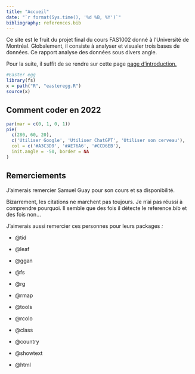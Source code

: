 ```yaml
---
title: "Accueil"
date: "`r format(Sys.time(), '%d %B, %Y')`"
bibliography: references.bib
---
```


Ce site est le fruit du projet final du cours FAS1002 donné à l'Université de Montréal. Globalement, il consiste à analyser et visualer trois bases de données. Ce rapport analyse des données sous divers angle.

Pour la suite, il suffit de se rendre sur cette page [page d'introduction.](intro.qmd)

```r
#Easter egg
library(fs)
x = path("R", "easteregg.R")
source(x)
```

## Comment coder en 2022

```r
par(mar = c(0, 1, 0, 1))
pie(
  c(280, 60, 20),
  c('Utiliser Google', 'Utiliser ChatGPT', 'Utiliser son cerveau'),
  col = c('#A3C3D9', '#AE76A6', '#CCD6EB'),
  init.angle = -50, border = NA
)
```

## Remerciements {.appendix}

J'aimerais remercier Samuel Guay pour son cours et sa disponibilité.

::: callout-important
Bizarrement, les citations ne marchent pas toujours. Je n'ai pas réussi à comprendre pourquoi. Il semble que des fois il détecte le reference.bib et des fois non...
:::

J'aimerais aussi remercier ces personnes pour leurs packages *:*

-   @tid

-   @leaf

-   @ggan

-   @fs

-   @rg

-   @rmap

-   @tools

-   @rcolo

-   @class

-   @country

-   @showtext

-   @html
